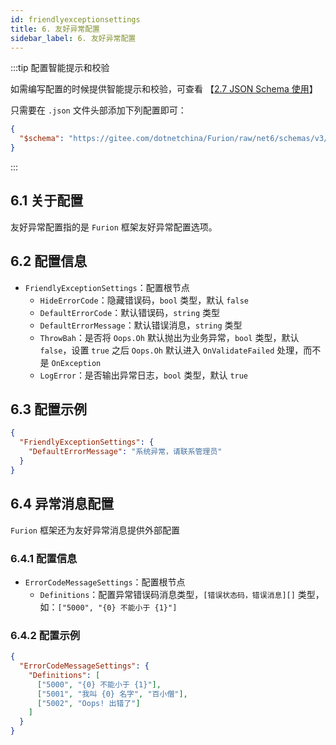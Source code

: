 ```yaml
---
id: friendlyexceptionsettings
title: 6. 友好异常配置
sidebar_label: 6. 友好异常配置
---
```


:::tip 配置智能提示和校验

如需编写配置的时候提供智能提示和校验，可查看 【[2.7 JSON Schema 使用](../jsonschema)】

只需要在 `.json` 文件头部添加下列配置即可：

```json showLineNumbers {2}
{
  "$schema": "https://gitee.com/dotnetchina/Furion/raw/net6/schemas/v3/furion-schema.json"
}
```

:::

## 6.1 关于配置

友好异常配置指的是 `Furion` 框架友好异常配置选项。

## 6.2 配置信息

- `FriendlyExceptionSettings`：配置根节点
  - `HideErrorCode`：隐藏错误码，`bool` 类型，默认 `false`
  - `DefaultErrorCode`：默认错误码，`string` 类型
  - `DefaultErrorMessage`：默认错误消息，`string` 类型
  - `ThrowBah`：是否将 `Oops.Oh` 默认抛出为业务异常，`bool` 类型，默认 `false`，设置 `true` 之后 `Oops.Oh` 默认进入 `OnValidateFailed` 处理，而不是 `OnException`
  - `LogError`：是否输出异常日志，`bool` 类型，默认 `true`

## 6.3 配置示例

```json showLineNumbers
{
  "FriendlyExceptionSettings": {
    "DefaultErrorMessage": "系统异常，请联系管理员"
  }
}
```

## 6.4 异常消息配置

`Furion` 框架还为友好异常消息提供外部配置

### 6.4.1 配置信息

- `ErrorCodeMessageSettings`：配置根节点
  - `Definitions`：配置异常错误码消息类型，`[错误状态码，错误消息][]` 类型，如：`["5000", "{0} 不能小于 {1}"]`

### 6.4.2 配置示例

```json showLineNumbers
{
  "ErrorCodeMessageSettings": {
    "Definitions": [
      ["5000", "{0} 不能小于 {1}"],
      ["5001", "我叫 {0} 名字", "百小僧"],
      ["5002", "Oops! 出错了"]
    ]
  }
}
```
